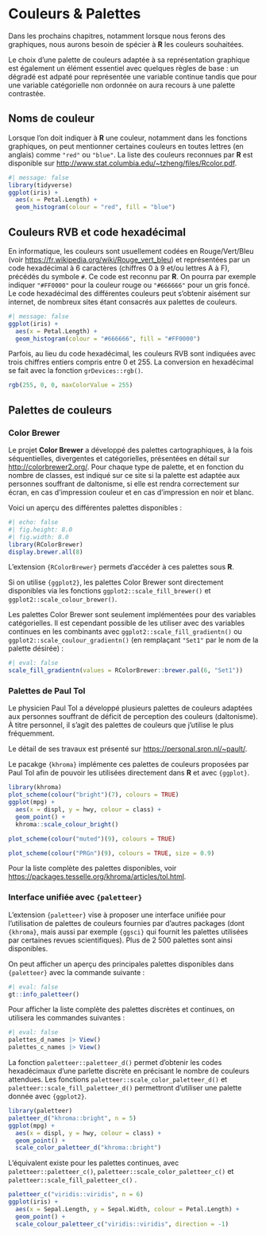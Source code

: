 # Couleurs & Palettes {#sec-couleurs}

Dans les prochains chapitres, notamment lorsque nous ferons des graphiques, nous aurons besoin de spécier à **R** les couleurs souhaitées.

Le choix d'une palette de couleurs adaptée à sa représentation graphique est également un élément essentiel avec quelques règles de base : un dégradé est adpaté pour représentée une variable continue tandis que pour une variable catégorielle non ordonnée on aura recours à une palette contrastée.

## Noms de couleur

Lorsque l'on doit indiquer à **R** une couleur, notamment dans les fonctions graphiques, on peut mentionner certaines couleurs en toutes lettres (en anglais) comme `"red"` ou `"blue"`. La liste des couleurs reconnues par **R** est disponible sur <http://www.stat.columbia.edu/~tzheng/files/Rcolor.pdf>.

```r
#| message: false
library(tidyverse)
ggplot(iris) +
  aes(x = Petal.Length) +
  geom_histogram(colour = "red", fill = "blue") 
```

## Couleurs RVB et code hexadécimal

En informatique, les couleurs sont usuellement codées en Rouge/Vert/Bleu (voir <https://fr.wikipedia.org/wiki/Rouge_vert_bleu>) et représentées par un code hexadécimal à 6 caractères (chiffres 0 à 9 et/ou lettres A à F), précédés du symbole `#`. Ce code est reconnu par **R**. On pourra par exemple indiquer `"#FF0000"` pour la couleur rouge ou `"#666666"` pour un gris foncé. Le code hexadécimal des différentes couleurs peut s'obtenir aisément sur internet, de nombreux sites étant consacrés aux palettes de couleurs.

```r
#| message: false
ggplot(iris) +
  aes(x = Petal.Length) +
  geom_histogram(colour = "#666666", fill = "#FF0000") 
```

Parfois, au lieu du code hexadécimal, les couleurs RVB sont indiquées avec trois chiffres entiers compris entre 0 et 255. La conversion en hexadécimal se fait avec la fonction `grDevices::rgb()`.

```r
rgb(255, 0, 0, maxColorValue = 255)
```

## Palettes de couleurs

### Color Brewer {#sec-color-brewer}

Le projet **Color Brewer** a développé des palettes cartographiques, à la fois séquentielles, divergentes et catégorielles, présentées en détail sur <http://colorbrewer2.org/>. Pour chaque type de palette, et en fonction du nombre de classes, est indiqué sur ce site si la palette est adaptée aux personnes souffrant de daltonisme, si elle est rendra correctement sur écran, en cas d'impression couleur et en cas d'impression en noir et blanc.

Voici un aperçu des différentes palettes disponibles :

```r
#| echo: false
#| fig.height: 8.0
#| fig.width: 8.0
library(RColorBrewer)
display.brewer.all(8)
```

L'extension `{RColorBrewer}` permets d'accéder à ces palettes sous **R**.

Si on utilise `{ggplot2}`, les palettes Color Brewer sont directement disponibles via les fonctions `ggplot2::scale_fill_brewer()` et `ggplot2::scale_colour_brewer()`.

::: callout-caution
Les palettes Color Brewer sont seulement implémentées pour des variables catégorielles. Il est cependant possible de les utiliser avec des variables continues en les combinants avec `ggplot2::scale_fill_gradientn()` ou `ggplot2::scale_coulour_gradientn()` (en remplaçant `"Set1"` par le nom de la palette désirée) :

```r
#| eval: false
scale_fill_gradientn(values = RColorBrewer::brewer.pal(6, "Set1"))
```
:::

### Palettes de Paul Tol {#sec-palettes-paul-tol}

Le physicien Paul Tol a développé plusieurs palettes de couleurs adaptées aux personnes souffrant de déficit de perception des couleurs (daltonisme). À titre personnel, il s'agit des palettes de couleurs que j'utilise le plus fréquemment.

Le détail de ses travaux est présenté sur <https://personal.sron.nl/~pault/>.

Le pacakge `{khroma}` implémente ces palettes de couleurs proposées par Paul Tol afin de pouvoir les utilisées directement dans **R** et avec `{ggplot}`.

```r
library(khroma)
plot_scheme(colour("bright")(7), colours = TRUE)
ggplot(mpg) +
  aes(x = displ, y = hwy, colour = class) +
  geom_point() +
  khroma::scale_colour_bright()
```

```r
plot_scheme(colour("muted")(9), colours = TRUE)
```

```r
plot_scheme(colour("PRGn")(9), colours = TRUE, size = 0.9)
```

Pour la liste complète des palettes disponibles, voir <https://packages.tesselle.org/khroma/articles/tol.html>.

### Interface unifiée avec `{paletteer}`

L'extension `{paletteer}` vise à proposer une interface unifiée pour l'utilisation de palettes de couleurs fournies par d'autres packages (dont `{khroma}`, mais aussi par exemple `{ggsci}` qui fournit les palettes utilisées par certaines revues scientifiques). Plus de 2 500 palettes sont ainsi disponibles.

On peut afficher un aperçu des principales palettes disponibles dans `{paletteer}` avec la commande suivante :

```r
#| eval: false
gt::info_paletteer()
```

Pour afficher la liste complète des palettes discrètes et continues, on utilisera les commandes suivantes :

```r
#| eval: false
palettes_d_names |> View()
palettes_c_names |> View()
```

La fonction `paletteer::paletteer_d()` permet d'obtenir les codes hexadécimaux d'une parlette discrète en précisant le nombre de couleurs attendues. Les fonctions `paletteer::scale_color_paletteer_d()` et `paletteer::scale_fill_paletteer_d()` permettront d'utiliser une palette donnée avec `{ggplot2}`.

```r
library(paletteer)
paletteer_d("khroma::bright", n = 5)
ggplot(mpg) +
  aes(x = displ, y = hwy, colour = class) +
  geom_point() +
  scale_color_paletteer_d("khroma::bright")
```

L'équivalent existe pour les palettes continues, avec `paletteer::paletteer_c()`, `paletteer::scale_color_paletteer_c()` et `paletteer::scale_fill_paletteer_c()` .

```r
paletteer_c("viridis::viridis", n = 6)
ggplot(iris) +
  aes(x = Sepal.Length, y = Sepal.Width, colour = Petal.Length) +
  geom_point() +
  scale_colour_paletteer_c("viridis::viridis", direction = -1)
```

